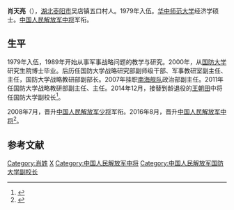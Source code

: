 {{中国人民解放军将领
| name = 肖天亮
| image name = 
| width = 
| job = 
| period =
| birthname = 
| other_names = 
| foreign_names =
| english_names =
| Sex = 男
| date of birth =
| place of birth =
| date of death =  
| place of death = 
| nationality = {{PRC}}
| residence = 
| languages = 
| height = 
| weight = 
| party = {{CPC}}
| rank = [[File:PLAGF-0719-LTG.png|25px]][[中国人民解放军中将|中国人民解放军中将]]
| spouse = 
| relatives = 
| educate = 
| past = 
| work =
| award = 
| rankrecord= 
}}'''肖天亮'''（{{bd|1962年|11月||catIdx=}}），[[湖北|湖北]][[枣阳市|枣阳市]]吴店镇五口村人。1979年入伍。[[华中师范大学|华中师范大学]]经济学硕士。[[中国人民解放军中将|中国人民解放军中将]]军衔。
==生平 ==

1979年入伍，1989年开始从事军事战略问题的教学与研究。2000年，从[[国防大学|国防大学]]研究生院博士毕业。后历任国防大学战略研究部副师级干部、军事教研室副主任、主任，国防大学战略教研部副部长。2007年挂职[[南海舰队|南海舰队]]政治部副主任。2011年任国防大学战略教研部副主任、主任。2014年12月，接替到龄退役的[[王朝田|王朝田]]中将任国防大学副校长<ref>{{cite news|title=“60后”肖天亮升任国防大学副校长|url=http://china.caixin.com/2014-12-31/100769962.html|accessdate=2016-09-02|newspaper=财新网|archive-date=2016-09-21|archive-url=https://web.archive.org/web/20160921181207/http://china.caixin.com/2014-12-31/100769962.html|dead-url=no}}</ref>。

2008年7月，晋升[[中国人民解放军少将|中国人民解放军少将]]军衔。2016年8月，晋升[[中国人民解放军中将|中国人民解放军中将]]<ref>{{cite news|title=国防大学副校长肖天亮晋升中将，曾为中央政治局集体学习授课|url=http://www.thepaper.cn/newsDetail_forward_1523597|accessdate=2016-09-02|newspaper=澎湃新闻}}</ref>。
==参考文献==
{{reflist}}

{{中华人民共和国现役中将}}

[[Category:肖姓|Category:肖姓]]
[[Category:枣阳人|X]]
[[Category:中国人民解放军中将|Category:中国人民解放军中将]]
[[Category:中国人民解放军国防大学副校长|Category:中国人民解放军国防大学副校长]]